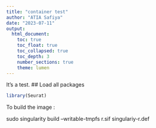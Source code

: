 ```yaml
---
title: "container test"
author: "ATIA Safiya"
date: "2023-07-11"
output:
  html_document:
    toc: true
    toc_float: true
    toc_collapsed: true
    toc_depth: 3
    number_sections: true
    theme: lumen
---
```


It's a test.
## Load all packages  
```r
library(Seurat)
```
To build the image :

 sudo singularity build --writable-tmpfs r.sif singulariy-r.def  
